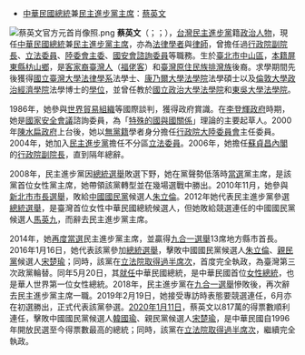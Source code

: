 *[[中華民國總統|中華民國總統]]兼[[民主進步黨主席|民主進步黨主席]]：[[蔡英文|蔡英文]]

[[File:蔡英文官方元首肖像照.png|thumb]]
'''蔡英文'''（{{lang-pwn|Tjuku}}；{{lang-en|Tsai Ing-Wen}}；{{bd|1956年|8月31日||}}），[[中華民國|台灣]][[民主進步黨|民主進步黨]]籍[[政治人物|政治人物]]，現任[[中華民國總統|中華民國總統]]兼[[民主進步黨主席|民主進步黨主席]]，亦為[[法学家|法律學者]]與[[律師|律師]]，曾擔任過[[行政院副院長|行政院副院長]]、[[立法院|立法委員]]、[[中華民國大陸委員會|陸委會主委]]、[[國家安全會議_(中華民國)|國安會諮詢委員]]等職務。生於[[臺北市|臺北市]][[中山區_(臺北市)|中山區]]，[[籍贯|本籍]][[屏東縣|屏東縣]][[枋山鄉|枋山鄉]]，是[[客家裔臺灣人|客家裔臺灣人]]（[[福佬客|福佬客]]）和[[臺灣原住民族|臺灣原住民族]][[排灣族|排灣族]]後裔。求學期間先後獲得[[國立臺灣大學法律學院|國立臺灣大學法律學系]]法學士、[[康奈尔法学院|康乃爾大學法學院]]法學碩士以及[[倫敦政治經濟學院|倫敦大學政治經濟學院]]法學博士的[[学位|學位]]，並曾任教於[[國立政治大學法學院|國立政治大學法學院]]和[[東吳大學法學院|東吳大學法學院]]。

1986年，她參與[[世界貿易組織|世界貿易組織]]等國際談判，獲得政府賞識。在[[李登輝政府|李登輝政府]]時期，她是[[國家安全會議_(中華民國)|國家安全會議]]諮詢委員，為「[[特殊的國與國關係|特殊的國與國關係]]」理論的主要起草人。2000年[[陳水扁政府|陳水扁政府]]上台後，她以[[無黨籍|無黨籍]]學者身分擔任[[行政院大陸委員會|行政院大陸委員會]]主任委員。2004年，她加入[[民主進步黨|民主進步黨]]擔任不分區[[立法院|立法委員]]。2006年，她擔任[[第一次蘇貞昌內閣|蘇貞昌內閣]]的[[行政院副院長|行政院副院長]]，直到隔年總辭。

2008年，民主進步黨因[[2008年中華民國總統選舉|總統選舉]]敗選下野，她在黨聲勢低落時[[2008年民主進步黨主席選舉|當選]]黨主席，是該黨首位女性黨主席，她帶領該黨轉型並在幾場選戰中勝出。2010年11月，她參與[[2010年中華民國直轄市公職人員選舉|新北市市長選舉]]，敗給[[中國國民黨|中國國民黨]]候選人[[朱立倫|朱立倫]]。2012年她代表民主進步黨參選[[2012年中華民國總統選舉|總統選舉]]，是臺灣首位女性中華民國總統候選人，但她敗給競選連任的中國國民黨候選人[[馬英九|馬英九]]，而辭去民主進步黨主席。

2014年，她[[2014年民主進步黨主席選舉|再度當選]]民主進步黨主席，並贏得[[2014年九合一選舉|九合一選舉]]13席地方縣市首長。2016年1月16日，她代表該黨參加[[2016年中華民國總統選舉|總統選舉]]，擊敗中國國民黨候選人[[朱立倫|朱立倫]]、[[親民黨|親民黨]]候選人[[宋楚瑜|宋楚瑜]]；同時，該黨在[[立法院|立法院]][[2016年中華民國立法委員選舉|取得過半席次]]，首度完全執政，為臺灣第三次政黨輪替。同年5月20日，其[[2016年中華民國總統就職典禮|就任]]中華民國總統，是中華民國首位[[選舉或任命的女性國家元首列表|女性總統]]，也是華人世界第一位女性總統。2018年，民主進步黨在[[2018年九合一選舉|九合一選舉]]慘敗後，再次辭去民主進步黨主席一職。2019年2月19日，她接受專訪時表態要競選連任，6月亦在初選勝出，正式代表該黨參選。[[2020年中華民國總統選舉|2020年1月11日]]，蔡英文以817萬的得票數順利連任，擊敗中國國民黨候選人[[韓國瑜|韓國瑜]]、親民黨候選人[[宋楚瑜|宋楚瑜]]，是中華民國自1996年開放民選至今得票數最高的總統；同時，該黨在[[立法院|立法院]][[2020年中華民國立法委員選舉|取得過半席次]]，繼續完全執政。